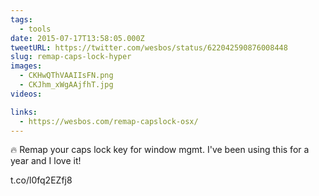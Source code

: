 ```yaml
---
tags:
  - tools
date: 2015-07-17T13:58:05.000Z
tweetURL: https://twitter.com/wesbos/status/622042590876008448
slug: remap-caps-lock-hyper
images:
  - CKHwQThVAAIIsFN.png
  - CKJhm_xWgAAjfhT.jpg
videos:

links:
  - https://wesbos.com/remap-capslock-osx/
---
```

🔥 Remap your caps lock key for window mgmt. I've been using this for a year and I love it!

 t.co/l0fq2EZfj8
